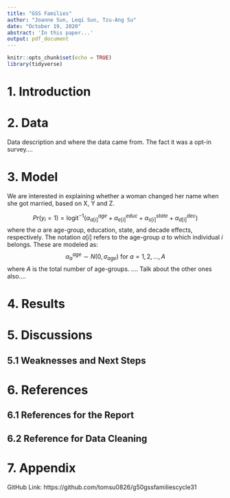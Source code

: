 ```yaml
---
title: "GSS Families"
author: "Joanne Sun, Leqi Sun, Tzu-Ang Su"
date: "October 19, 2020"
abstract: 'In this paper...'
output: pdf_document
---
```


```r
knitr::opts_chunk$set(echo = TRUE)
library(tidyverse)
```

# 1. Introduction

# 2. Data

Data description and where the data came from. The fact it was a opt-in survey....

# 3. Model

We are interested in explaining whether a woman changed her name when she got married, based on X, Y and Z.

$$Pr(y_i = 1) = \mbox{logit}^{-1}\left(\alpha^{age}_{a[i]} + \alpha^{educ}_{e[i]} + \alpha^{state}_{s[i]} + \alpha^{dec}_{d[i]}\right) $$
where the $\alpha$ are age-group, education, state, and decade effects, respectively. The notation $a[i]$ refers to the age-group $a$ to which individual $i$ belongs. These are modeled as:
$$\alpha^{age}_a \sim N(0, \sigma_{age})\mbox{ for }a = 1, 2, \ldots, A$$
where $A$ is the total number of age-groups. .... Talk about the other ones also....

# 4. Results

# 5. Discussions

## 5.1 Weaknesses and Next Steps

# 6. References

## 6.1 References for the Report

## 6.2 Reference for Data Cleaning

# 7. Appendix
GitHub Link: https://github.com/tomsu0826/g50gssfamiliescycle31

